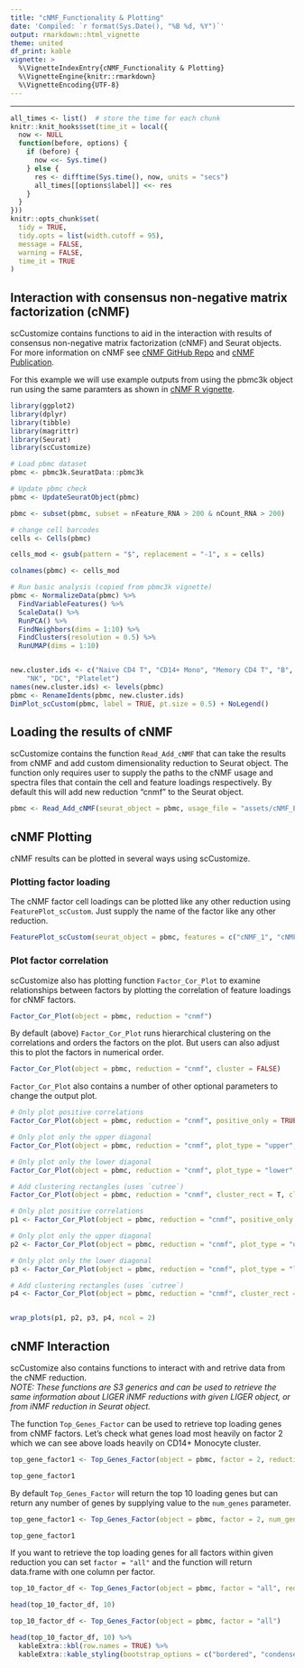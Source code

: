 ```yaml
---
title: "cNMF_Functionality & Plotting"
date: 'Compiled: `r format(Sys.Date(), "%B %d, %Y")`'
output: rmarkdown::html_vignette
theme: united
df_print: kable
vignette: >
  %\VignetteIndexEntry{cNMF_Functionality & Plotting}
  %\VignetteEngine{knitr::rmarkdown}
  %\VignetteEncoding{UTF-8}
---
```

***

<style>
p.caption {
  font-size: 0.9em;
}
</style>
 
```r
all_times <- list()  # store the time for each chunk
knitr::knit_hooks$set(time_it = local({
  now <- NULL
  function(before, options) {
    if (before) {
      now <<- Sys.time()
    } else {
      res <- difftime(Sys.time(), now, units = "secs")
      all_times[[options$label]] <<- res
    }
  }
}))
knitr::opts_chunk$set(
  tidy = TRUE,
  tidy.opts = list(width.cutoff = 95),
  message = FALSE,
  warning = FALSE,
  time_it = TRUE
)
```


## Interaction with consensus non-negative matrix factorization (cNMF)  
scCustomize contains functions to aid in the interaction with results of consensus non-negative matrix factorization (cNMF) and Seurat objects.  For more information on cNMF see [cNMF GitHub Repo](https://github.com/dylkot/cNMF) and [cNMF Publication](https://elifesciences.org/articles/43803).  

For this example we will use example outputs from using the pbmc3k object run using the same paramters as shown in [cNMF R vignette](https://htmlpreview.github.io/?https://github.com/dylkot/cNMF/blob/main/Tutorials/R_vignette.nb.html).  

```r
library(ggplot2)
library(dplyr)
library(tibble)
library(magrittr)
library(Seurat)
library(scCustomize)

# Load pbmc dataset
pbmc <- pbmc3k.SeuratData::pbmc3k
```

```r
# Update pbmc check
pbmc <- UpdateSeuratObject(pbmc)

pbmc <- subset(pbmc, subset = nFeature_RNA > 200 & nCount_RNA > 200)

# change cell barcodes
cells <- Cells(pbmc)

cells_mod <- gsub(pattern = "$", replacement = "-1", x = cells)

colnames(pbmc) <- cells_mod
```

```r
# Run basic analysis (copied from pbmc3k vignette)
pbmc <- NormalizeData(pbmc) %>% 
  FindVariableFeatures() %>% 
  ScaleData() %>% 
  RunPCA() %>% 
  FindNeighbors(dims = 1:10) %>% 
  FindClusters(resolution = 0.5) %>% 
  RunUMAP(dims = 1:10)


new.cluster.ids <- c("Naive CD4 T", "CD14+ Mono", "Memory CD4 T", "B", "CD8 T", "FCGR3A+ Mono",
    "NK", "DC", "Platelet")
names(new.cluster.ids) <- levels(pbmc)
pbmc <- RenameIdents(pbmc, new.cluster.ids)
DimPlot_scCustom(pbmc, label = TRUE, pt.size = 0.5) + NoLegend()
```



## Loading the results of cNMF  
scCustomize contains the function `Read_Add_cNMF` that can take the results from cNMF and add custom dimensionality reduction to Seurat object.  The function only requires user to supply the paths to the cNMF usage and spectra files that contain the cell and feature loadings respectively.  By default this will add new reduction "cnmf" to the Seurat object.  

```r
pbmc <- Read_Add_cNMF(seurat_object = pbmc, usage_file = "assets/cNMF_Example_Data/example_cNMF.usages.k_7.dt_0_1.consensus.txt", spectra_file = "assets/cNMF_Example_Data/example_cNMF.gene_spectra_score.k_7.dt_0_1.txt")
```


## cNMF Plotting  
cNMF results can be plotted in several ways using scCustomize.  

### Plotting factor loading 
The cNMF factor cell loadings can be plotted like any other reduction using `FeaturePlot_scCustom`.  Just supply the name of the factor like any other reduction.

```r
FeaturePlot_scCustom(seurat_object = pbmc, features = c("cNMF_1", "cNMF_2", "cNMF_3", "cNMF_4"))
```


### Plot factor correlation  
scCustomize also has plotting function `Factor_Cor_Plot` to examine relationships between factors by plotting the correlation of feature loadings for cNMF factors.  
```r
Factor_Cor_Plot(object = pbmc, reduction = "cnmf")
```

By default (above) `Factor_Cor_Plot` runs hierarchical clustering on the correlations and orders the factors on the plot.  But users can also adjust this to plot the factors in numerical order.
```r
Factor_Cor_Plot(object = pbmc, reduction = "cnmf", cluster = FALSE)
```


`Factor_Cor_Plot` also contains a number of other optional parameters to change the output plot.
```r
# Only plot positive correlations
Factor_Cor_Plot(object = pbmc, reduction = "cnmf", positive_only = TRUE)

# Only plot only the upper diagonal
Factor_Cor_Plot(object = pbmc, reduction = "cnmf", plot_type = "upper", cluster = FALSE)

# Only plot only the lower diagonal
Factor_Cor_Plot(object = pbmc, reduction = "cnmf", plot_type = "lower", cluster = FALSE)

# Add clustering rectangles (uses `cutree`)
Factor_Cor_Plot(object = pbmc, reduction = "cnmf", cluster_rect = T, cluster_rect_num = 6, cluster_rect_col = "magenta")
```


```r
# Only plot positive correlations
p1 <- Factor_Cor_Plot(object = pbmc, reduction = "cnmf", positive_only = TRUE)

# Only plot only the upper diagonal
p2 <- Factor_Cor_Plot(object = pbmc, reduction = "cnmf", plot_type = "upper", cluster = FALSE)

# Only plot only the lower diagonal
p3 <- Factor_Cor_Plot(object = pbmc, reduction = "cnmf", plot_type = "lower", cluster = FALSE)

# Add clustering rectangles (uses `cutree`)
p4 <- Factor_Cor_Plot(object = pbmc, reduction = "cnmf", cluster_rect = TRUE, cluster_rect_num = 6, cluster_rect_col = "magenta")


wrap_plots(p1, p2, p3, p4, ncol = 2)
```



## cNMF Interaction  
scCustomize also contains functions to interact with and retrive data from the cNMF reduction.  
*NOTE: These functions are S3 generics and can be used to retrieve the same information about LIGER iNMF reductions with given LIGER object, or from iNMF reduction in Seurat object.*  

The function `Top_Genes_Factor` can be used to retrieve top loading genes from cNMF factors.  Let's check what genes load most heavily on factor 2 which we can see above loads heavily on CD14+ Monocyte cluster.  
```r
top_gene_factor1 <- Top_Genes_Factor(object = pbmc, factor = 2, reduction = "cnmf")

top_gene_factor1
```

By default `Top_Genes_Factor` will return the top 10 loading genes but can return any number of genes by supplying value to the `num_genes` parameter.  
```r
top_gene_factor1 <- Top_Genes_Factor(object = pbmc, factor = 2, num_genes = 20, reduction = "cnmf")

top_gene_factor1
```

If you want to retrieve the top loading genes for all factors within given reduction you can set `factor = "all"` and the function will return data.frame with one column per factor.
```r
top_10_factor_df <- Top_Genes_Factor(object = pbmc, factor = "all", reduction = "cnmf")

head(top_10_factor_df, 10) 
```

```r
top_10_factor_df <- Top_Genes_Factor(object = pbmc, factor = "all")

head(top_10_factor_df, 10) %>%
  kableExtra::kbl(row.names = TRUE) %>%
  kableExtra::kable_styling(bootstrap_options = c("bordered", "condensed", "responsive", "striped")) 
```

